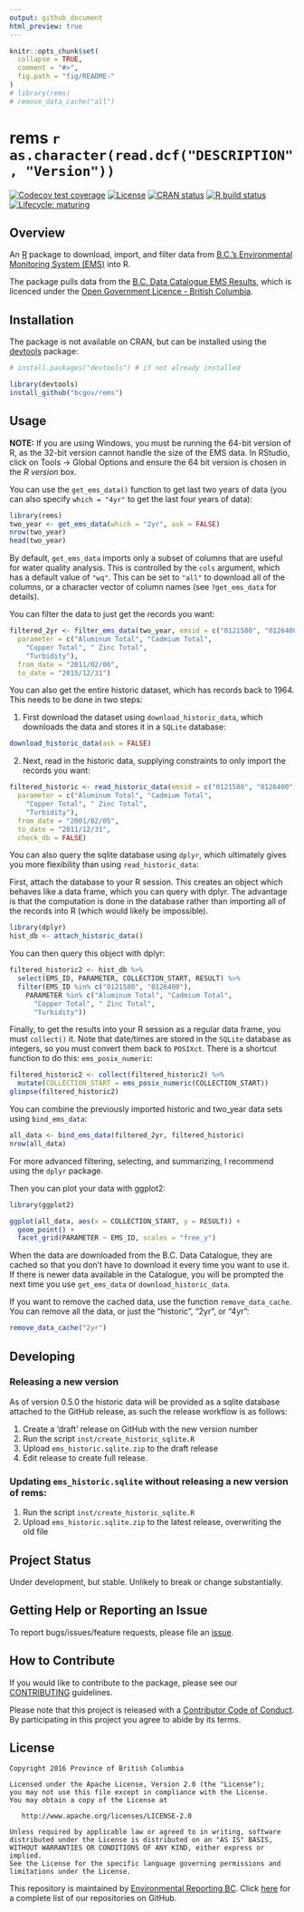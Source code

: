 ```yaml
---
output: github_document
html_preview: true
---
```


<!-- README.md is generated from README.Rmd. Please edit that file -->

```r
knitr::opts_chunk$set(
  collapse = TRUE,
  comment = "#>",
  fig.path = "fig/README-"
)
# library(rems)
# remove_data_cache("all")
```

# rems `r as.character(read.dcf("DESCRIPTION", "Version"))`

<!-- badges: start -->
[![Codecov test coverage](https://codecov.io/gh/bcgov/rems/branch/master/graph/badge.svg)](https://codecov.io/gh/bcgov/rems?branch=master)
[![License](https://img.shields.io/badge/License-Apache%202.0-blue.svg)](https://opensource.org/licenses/Apache-2.0)
[![CRAN status](https://www.r-pkg.org/badges/version/rems)](https://cran.r-project.org/package=rems)
[![R build status](https://github.com/bcgov/rems/workflows/R-CMD-check/badge.svg)](https://github.com/bcgov/rems/actions)
[![Lifecycle: maturing](https://img.shields.io/badge/lifecycle-maturing-blue.svg)](https://www.tidyverse.org/lifecycle/#maturing)
<!-- badges: end -->

## Overview

An [R](https://www.r-project.org) package to download, import, and filter data from [B.C.'s Environmental Monitoring System (EMS)](http://www2.gov.bc.ca/gov/content?id=47D094EF8CF94B5A85F62F03D4956C0C) into R.

The package pulls data from the [B.C. Data Catalogue EMS Results](https://catalogue.data.gov.bc.ca/dataset/949f2233-9612-4b06-92a9-903e817da659), which is licenced under the [Open Government Licence - British Columbia](http://www2.gov.bc.ca/gov/content?id=A519A56BC2BF44E4A008B33FCF527F61).

## Installation

The package is not available on CRAN, but can be installed using
the [devtools](https://github.com/hadley/devtools) package:

```r
# install.packages("devtools") # if not already installed

library(devtools)
install_github("bcgov/rems")
```


## Usage

**NOTE:** If you are using Windows, you must be running the 64-bit version of R, as the 32-bit version cannot handle the size of the EMS data. In RStudio, click on Tools -> Global Options and ensure the 64 bit version is chosen in the *R version* box.

You can use the `get_ems_data()` function to get last two years of data (you can 
also specify `which = "4yr"` to get the last four years of data):

```r
library(rems)
two_year <- get_ems_data(which = "2yr", ask = FALSE)
nrow(two_year)
head(two_year)
```

By default, `get_ems_data` imports only a subset of columns that are useful for 
water quality analysis. This is controlled by the `cols` argument, which has a 
default value of `"wq"`. This can be set to `"all"` to download all of the columns, 
or a character vector of column names (see `?get_ems_data` for details).

You can filter the data to just get the records you want:

```r
filtered_2yr <- filter_ems_data(two_year, emsid = c("0121580", "0126400"),
  parameter = c("Aluminum Total", "Cadmium Total",
    "Copper Total", " Zinc Total",
    "Turbidity"),
  from_date = "2011/02/06",
  to_date = "2015/12/31")
```


You can also get the entire historic dataset, which has records back to 1964. This needs to be done in two steps: 

1. First download the dataset using `download_historic_data`, which downloads 
the data and stores it in a `SQLite` database:

```r
download_historic_data(ask = FALSE)
```

2. Next, read in the historic data, supplying constraints to only import the records you want:

```r
filtered_historic <- read_historic_data(emsid = c("0121580", "0126400"),
  parameter = c("Aluminum Total", "Cadmium Total",
    "Copper Total", " Zinc Total",
    "Turbidity"),
  from_date = "2001/02/05",
  to_date = "2011/12/31",
  check_db = FALSE)
```

You can also query the sqlite database using `dplyr`, which ultimately gives you more flexibility than using `read_historic_data`:

First, attach the database to your R session. This creates an object which behaves like a data frame, which you can query with dplyr.  The advantage is that the computation is done in the database rather than importing all of the records into R (which would likely be impossible).

```r
library(dplyr)
hist_db <- attach_historic_data()
```

You can then query this object with dplyr:

```r
filtered_historic2 <- hist_db %>%
  select(EMS_ID, PARAMETER, COLLECTION_START, RESULT) %>%
  filter(EMS_ID %in% c("0121580", "0126400"),
    PARAMETER %in% c("Aluminum Total", "Cadmium Total",
      "Copper Total", " Zinc Total",
      "Turbidity"))
```


Finally, to get the results into your R session as a regular data frame, you must `collect()` it. 
Note that date/times are stored in the `SQLite` database as integers, so you must convert them back to 
`POSIXct`. There is a shortcut function to do this: `ems_posix_numeric`:

```r
filtered_historic2 <- collect(filtered_historic2) %>%
  mutate(COLLECTION_START = ems_posix_numeric(COLLECTION_START))
glimpse(filtered_historic2)
```


You can combine the previously imported historic and two_year data sets using `bind_ems_data`:

```r
all_data <- bind_ems_data(filtered_2yr, filtered_historic)
nrow(all_data)
```

For more advanced filtering, selecting, and summarizing, I recommend using the `dplyr` package.

Then you can plot your data with ggplot2:

```r
library(ggplot2)

ggplot(all_data, aes(x = COLLECTION_START, y = RESULT)) +
  geom_point() +
  facet_grid(PARAMETER ~ EMS_ID, scales = "free_y")
```

When the data are downloaded from the B.C. Data Catalogue, they are cached so that 
you don't have to download it every time you want to use it. If there is newer 
data available in the Catalogue, you will be prompted the next time you use 
`get_ems_data` or `download_historic_data`.

If you want to remove the cached data, use the function `remove_data_cache`. You 
can remove all the data, or just the "historic", "2yr", or "4yr":

```r
remove_data_cache("2yr")
```


## Developing

### Releasing a new version

As of version 0.5.0 the historic data will be provided as a sqlite database
attached to the GitHub release, as such the release workflow is as follows:

1. Create a 'draft' release on GitHub with the new version number
2. Run the script `inst/create_historic_sqlite.R` 
3. Upload `ems_historic.sqlite.zip` to the draft release
4. Edit release to create full release.

### Updating `ems_historic.sqlite` without releasing a new version of rems:

1. Run the script `inst/create_historic_sqlite.R` 
2. Upload `ems_historic.sqlite.zip` to the latest release, overwriting the old file


## Project Status

Under development, but stable. Unlikely to break or change substantially.

## Getting Help or Reporting an Issue

To report bugs/issues/feature requests, please file an 
[issue](https://github.com/bcgov/rems/issues).

## How to Contribute

If you would like to contribute to the package, please see our 
[CONTRIBUTING](CONTRIBUTING.md) guidelines.

Please note that this project is released with a [Contributor Code of Conduct](CODE_OF_CONDUCT.md). By participating in this project you agree to abide by its terms.

## License

    Copyright 2016 Province of British Columbia

    Licensed under the Apache License, Version 2.0 (the "License");
    you may not use this file except in compliance with the License.
    You may obtain a copy of the License at 

       http://www.apache.org/licenses/LICENSE-2.0

    Unless required by applicable law or agreed to in writing, software
    distributed under the License is distributed on an "AS IS" BASIS,
    WITHOUT WARRANTIES OR CONDITIONS OF ANY KIND, either express or implied.
    See the License for the specific language governing permissions and
    limitations under the License.
    
This repository is maintained by [Environmental Reporting BC](http://www2.gov.bc.ca/gov/content?id=FF80E0B985F245CEA62808414D78C41B). Click [here](https://github.com/bcgov/EnvReportBC-RepoList) for a complete list of our repositories on GitHub.
